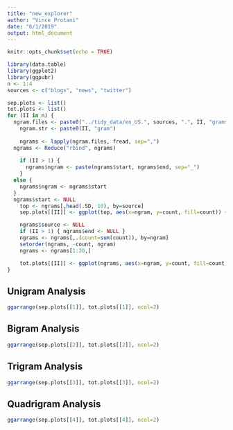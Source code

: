 ```yaml
---
title: "new_explorer"
author: "Vince Protani"
date: "6/1/2019"
output: html_document
---
```


```r
knitr::opts_chunk$set(echo = TRUE)
```

```r
library(data.table)
library(ggplot2)
library(ggpubr)
n <- 1:4
sources <- c("blogs", "news", "twitter")
```

```r
sep.plots <- list()
tot.plots <- list()
for (II in n) {
  ngram.files <- paste0("../tidy_data/en_US.", sources, ".", II, "grams.txt")
	ngram.str <- paste0(II, "gram")
	
	ngrams <- lapply(ngram.files, fread, sep=",")
  ngrams <- Reduce("rbind", ngrams)
	
	if (II > 1) {
	  ngrams$ngram <- paste(ngrams$start, ngrams$end, sep="_")
	}
  else {
    ngrams$ngram <- ngrams$start
  }
  ngrams$start <- NULL
	top <- ngrams[,head(.SD, 10), by=source]
	sep.plots[[II]] <- ggplot(top, aes(x=ngram, y=count, fill=count)) + geom_bar(stat="identity") + facet_wrap(source~., nrow=3) + coord_flip() + theme(legend.position="none") + labs(x=ngram.str, y="count")

	ngrams$source <- NULL
	if (II > 1) { ngrams$end <- NULL }
	ngrams <- ngrams[,.(count=sum(count)), by=ngram]
	setorder(ngrams, -count, ngram)
	ngrams <- ngrams[1:20,]

	tot.plots[[II]] <- ggplot(ngrams, aes(x=ngram, y=count, fill=count)) + geom_bar(stat="identity") + coord_flip() + theme(legend.position="none") + labs(x=ngram.str, y="count", title="all sources")
}
```

## Unigram Analysis

```r
ggarrange(sep.plots[[1]], tot.plots[[1]], ncol=2)
```

## Bigram Analysis

```r
ggarrange(sep.plots[[2]], tot.plots[[2]], ncol=2)
```

## Trigram Analysis

```r
ggarrange(sep.plots[[3]], tot.plots[[3]], ncol=2)
```

## Quadrigram Analysis

```r
ggarrange(sep.plots[[4]], tot.plots[[4]], ncol=2)
```

